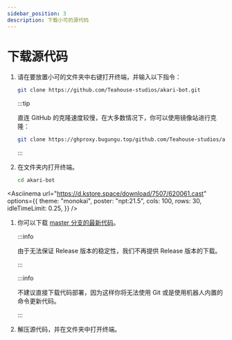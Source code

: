 ```yaml
---
sidebar_position: 3
description: 下载小可的源代码
---
```



# 下载源代码

<Tabs>
<TabItem value="c1" label="使用 Git 克隆" default>

1. 请在要放置小可的文件夹中右键打开终端，并输入以下指令：

    ```sh
    git clone https://github.com/Teahouse-studios/akari-bot.git
    ```

    :::tip

    直连 GitHub 的克隆速度较慢，在大多数情况下，你可以使用镜像站进行克隆：

    ```sh
    git clone https://ghproxy.bugungu.top/github.com/Teahouse-studios/akari-bot.git
    ```

    :::

2. 在文件夹内打开终端。

    ```sh
    cd akari-bot
    ```

<Asciinema
    url="https://d.kstore.space/download/7507/620061.cast"
    options={{
        theme: "monokai",
        poster: "npt:21.5",
        cols: 100,
        rows: 30,
        idleTimeLimit: 0.25,
    }}
/>

</TabItem>
<TabItem value="c2" label="直接下载代码">

1. 你可以下载 [master 分支的最新代码](https://github.com/Teahouse-Studios/akari-bot/archive/refs/heads/master.zip)。

    :::info

    由于无法保证 Release 版本的稳定性，我们不再提供 Release 版本的下载。

    :::

    :::info

    不建议直接下载代码部署，因为这样你将无法使用 Git 或是使用机器人内置的命令更新代码。

    :::

2. 解压源代码，并在文件夹中打开终端。

</TabItem>
</Tabs>
